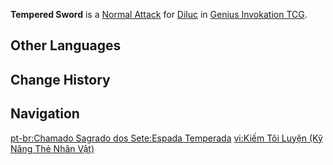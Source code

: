 {{About|the Character Card Skill for [[Genius Invokation TCG]]|the Playable Character Talent|Tempered Sword}}
{{Genius Invokation TCG Skill Infobox
|title      = Tempered Sword
|image      = Tempered Sword Character Card Skill.png
|type       = Normal Attack
|character  = Diluc
|element    = Pyro
|matching   = 1
|unaligned  = 2
|effect     = Deals 2 {{Color|Physical DMG}}.
|order      = 1
}}
'''Tempered Sword''' is a [[Character Card Normal Attack|Normal Attack]] for [[Diluc (Character Card)|Diluc]] in [[Genius Invokation TCG]].

==Other Languages==
{{Other Languages|Transclude=Tempered Sword}}

==Change History==
{{Change History|3.3}}

==Navigation==
{{Genius Invokation TCG Skill Navbox|Diluc}}

[[pt-br:Chamado Sagrado dos Sete:Espada Temperada]]
[[vi:Kiếm Tôi Luyện (Kỹ Năng Thẻ Nhân Vật)]]